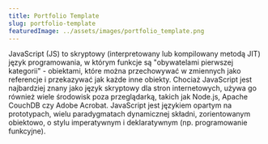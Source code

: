 ```yaml
---
title: Portfolio Template 
slug: portfolio-template
featuredImage: ../assets/images/portfolio_template.png
---
```




JavaScript (JS) to skryptowy (interpretowany lub kompilowany metodą JIT) język programowania, w którym funkcje są "obywatelami pierwszej kategorii" - 
obiektami, które można przechowywać w zmiennych jako referencje i przekazywać jak każde inne obiekty. Chociaż JavaScript jest najbardziej znany jako 
język skryptowy dla stron internetowych, używa go również wiele środowisk poza przeglądarką, takich jak Node.js, Apache CouchDB czy Adobe Acrobat. 
JavaScript jest językiem opartym na prototypach, wielu paradygmatach
dynamicznej składni, zorientowanym obiektowo, o stylu imperatywnym i deklaratywnym (np. programowanie funkcyjne). 
